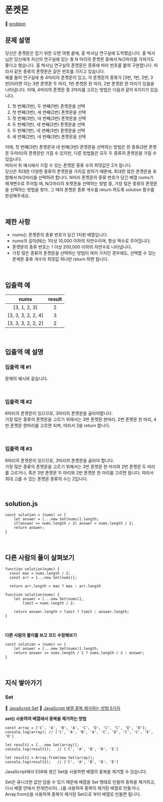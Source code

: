 # 폰켓몬

🔗 [problem](https://school.programmers.co.kr/learn/courses/30/lessons/1845)

## 문제 설명

당신은 폰켓몬은 잡기 위한 오랜 여행 끝에, 홍 박사님 연구실에 도착했습니다. 홍 박사님은 당신에게 자신의 연구실에 있는 총 N 마리의 폰켓몬 중에서 N/2마리를 가져가도 좋다고 했습니다.
홍 박사님 연구실의 폰켓몬은 종류에 따라 번호를 붙여 구분합니다. 따라서 같은 종류의 폰켓몬은 같은 번호를 가지고 있습니다.  
예를 들어 연구실에 총 4마리의 폰켓몬이 있고, 각 폰켓몬의 종류가 [3번, 1번, 2번, 3번]이라면 이는 3번 폰켓몬 두 마리, 1번 폰켓몬 한 마리, 2번 폰켓몬 한 마리가 있음을 나타냅니다. 이때, 4마리의 폰켓몬 중 2마리를 고르는 방법은 다음과 같이 6가지가 있습니다.

1. 첫 번째(3번), 두 번쨰(1번) 폰켓몬을 선택
2. 첫 번째(3번), 세 번째(2번) 폰켓몬을 선택
3. 첫 번째(3번), 네 번째(3번) 폰켓몬을 선택
4. 두 번째(1번), 세 번째(2번) 폰켓몬을 선택
5. 두 번째(1번), 네 번째(3번) 폰켓몬을 선택
6. 세 번쨰(2번), 네 번쨰(3번) 폰켓몬을 선택

이때, 첫 번째(3번) 폰켓몬과 네 번째(3번) 폰켓몬을 선택하는 방법은 한 종류(3번 폰켓몬 두마리)의 폰켓몬만 가질 수 있지만, 다른 방법들은 모두 두 종류의 폰켓몬을 가질 수 있습니다.  
따라서 위 예시에서 가질 수 있는 폰켓몬 종류 수의 최댓값은 2가 됩니다.  
당신은 최대한 다양한 종류의 폰켓몬을 가지길 원하기 때문에, 최대한 많은 폰켓몬을 포함해서 N/2마리를 선택하려 합니다. N마리 폰켓몬의 종류 번호가 담긴 배열 nums가 매개변수로 주어질 때, N/2마리의 포켓몬을 선택하는 방법 중, 가장 많은 종류의 폰켓몬을 선택하는 방법을 찾아, 그 때의 폰켓몬 종류 개수를 return 하도록 solution 함수를 완성해주세요.

<br />

## 제한 사항

- nums는 폰켓몬의 종류 번호가 담긴 1차원 배열입니다.
- nums의 길이(N)는 1이상 10,000 이하의 자연수이며, 항상 짝수로 주어집니다.
- 폰켓몬의 종류 번호는 1 이상 200,000 이하의 자연수로 나타냅니다.
- 가장 많은 종류의 폰켓몬을 선택하는 방법이 여러 가지인 경우에도, 선택할 수 있는 폰케몬 종류 개수의 최댓값 하나만 return 하면 됩니다.

<br />

## 입출력 예

|        nums        | result |
| :----------------: | :----: |
|    [3, 1, 2, 3]    |   2    |
| [3, 3, 3, 2, 2, 4] |   3    |
| [3, 3, 3, 2, 2, 2] |   2    |

<br />

## 입출역 예 설명

### 입출력 예 #1

문제의 예시와 같습니다.

<br />

### 입출력 예 #2

6마리의 폰켓몬이 있으므로, 3마리의 폰켓몬을 골라야합니다.  
가장 많은 종류의 폰켓몬을 고르기 위헤서는 3번 폰켓몬 한마리, 2번 폰켓몬 한 마리, 4번 폰켓몬 한마리를 고르면 되며, 따라서 3을 return 합니다.

<br />

### 입출력 예 #3

6마리의 폰켓몬이 있으므로, 3마리의 폰켓몬을 골라야 합니다.  
가장 많은 종류의 폰켓몬을 고르기 위해서는 3번 폰켓몬 한 마리와 2번 폰켓몬 두 마리를 고르거나, 혹은 3번 폰켓몬 두 마리와 2번 폰켓몬 한 마리를 고르면 됩니다. 따라서 최대 고를 수 있는 폰켓몬 종류의 수는 2입니다.

<br />

## solution.js

```JS
const solution = (nums) => {
    let answer = [...new Set(nums)].length;
    if(answer >= nums.length / 2) answer = nums.length / 2;
    return answer;
}
```

<br />

## 다른 사람의 풀이 살펴보기

```JS
function solution(nums) {
  const max = nums.length / 2;
  const arr = [...new Set(nums)];

  return arr.length > max ? max : arr.length
```

```JS
function solution(nums) {
    let answer = [...new Set(nums)],
        limit = nums.length / 2;

    return answer.length > limit ? limit : answer.length;
}
```

<br />

**다른 사람의 풀이를 보고 코드 수정해보기**

```JS
const solution = (nums) => {
    let answer = [...new Set(nums)].length;
    return answer >= nums.length / 2 ? nums.length / 2 : answer;
}
```

<br />

## 지식 쌓아가기

### Set

🔗 [JavaScript Set](https://developer.mozilla.org/ko/docs/Web/JavaScript/Reference/Global_Objects/Set)
🔗 [JavaScript 배열 중복 제거하는 방법 5가지](https://jsikim1.tistory.com/227)

**set() 사용하여 배열에서 중복을 제거하는 방법**

```JS
const array = ['C', 'A', 'B', 'A', 'C', 'D', 'C', 'C', 'E', 'D'];
console.log(array);	// ['C', 'A', 'B', 'A', 'C', 'D', 'C', 'C', 'E', 'D']

let result1 = [...new Set(array)];
console.log(result1);	// ['C', 'A', 'B', 'D', 'E']

let result2 = Array.from(new Set(array));
console.log(result2);	// ['C', 'A', 'B', 'D', 'E']
```

JavaScript에서 ES6에 생긴 Set을 사용하면 배열의 중복을 제거할 수 있습니다.

Set은 유니크한 값만 담을 수 있기 때문에 배열을 Set 형태로 만들어 중복을 제거하고,  
다시 배열 안에서 전개연사자(...)를 사용하여 중복이 제거된 배열로 만들거나,  
Array.from()을 사용하여 중복이 제거된 Set으로 부터 배열로 만들면 됩니다.

<br />

